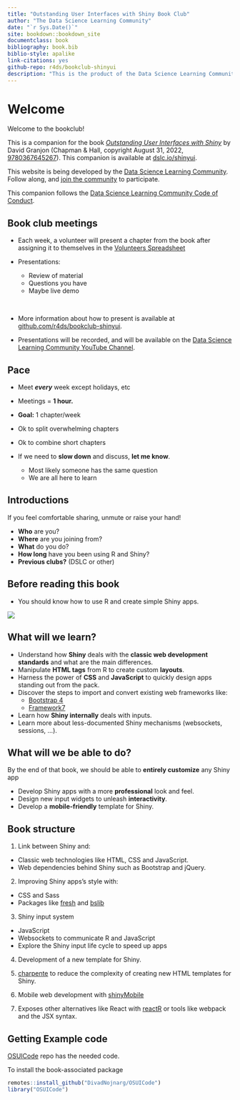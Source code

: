 ```yaml
--- 
title: "Outstanding User Interfaces with Shiny Book Club"
author: "The Data Science Learning Community"
date: "`r Sys.Date()`"
site: bookdown::bookdown_site
documentclass: book
bibliography: book.bib
biblio-style: apalike
link-citations: yes
github-repo: r4ds/bookclub-shinyui
description: "This is the product of the Data Science Learning Community's Outstanding User Interfaces with Shiny Book Club."
---
```


# Welcome {-}

Welcome to the bookclub! 

This is a companion for the book [_Outstanding User Interfaces with Shiny_](https://unleash-shiny.rinterface.com/index.html) by David Granjon (Chapman & Hall, copyright August 31, 2022, [9780367645267](https://www.routledge.com/Outstanding-User-Interfaces-with-Shiny/Granjon/p/book/9780367645267)).
This companion is available at [dslc.io/shinyui](https://dslc.io/shinyui).

This website is being developed by the [Data Science Learning Community](https://dslc.io). Follow along, and [join the community](https://dslc.io/join) to participate.

This companion follows the [Data Science Learning Community Code of Conduct](https://dslc.io/conduct).


## Book club meetings {-}

- Each week, a volunteer will present a chapter from the book after assigning it to themselves in the [Volunteers Spreadsheet](https://docs.google.com/spreadsheets/d/1HhA4HMB5LgpyPaF2KZbwwcdtB5RWfZrBbpJ2yXO0E-k/edit?usp=sharing)
  
-  Presentations: 
   -  Review of material
   -  Questions you have
   -  Maybe live demo
   
<br>

- More information about how to present is available at [github.com/r4ds/bookclub-shinyui](https://github.com/r4ds/bookclub-shinyui).

- Presentations will be recorded, and will be available on the [Data Science Learning Community YouTube Channel](https://www.youtube.com/playlist?list=PL3x6DOfs2NGhoKz3RSvwGxJYoCvE4MbnM).


## Pace {-}

-  Meet ***every*** week except holidays, etc

-  Meetings = **1 hour.**

-  **Goal:** 1 chapter/week
  -  Ok to split overwhelming chapters
  -  Ok to combine short chapters
  
-  If we need to **slow down** and discuss, **let me know**.
   -  Most likely someone has the same question 
   -  We are all here to learn 
  
   
## Introductions {-}

If you feel comfortable sharing, unmute or raise your hand!

-  **Who** are you?
-  **Where** are you joining from?
-  **What** do you do?
-  **How long** have you been using R and Shiny?
-  **Previous clubs?** (DSLC or other)


## Before reading this book {-}

- You should know how to use R and create simple Shiny apps.

![](image/00-welcome/01-mastering-shiny-cover.png) 


## What will we learn? {-}

- Understand how __Shiny__ deals with the __classic web development standards__ and what are the main differences.
- Manipulate __HTML tags__ from R to create custom __layouts__.
- Harness the power of __CSS__ and __JavaScript__ to quickly design apps standing out from the pack.
- Discover the steps to import and convert existing web frameworks like:
  - [Bootstrap 4](https://getbootstrap.com/)
  - [Framework7](https://framework7.io/)
- Learn how __Shiny internally__ deals with inputs.
- Learn more about less-documented Shiny mechanisms (websockets, sessions, ...).


## What will we be able to do? {-}

By the end of that book, we should be able to __entirely customize__ any Shiny app

- Develop Shiny apps with a more __professional__ look and feel.
- Design new input widgets to unleash __interactivity__.
- Develop a __mobile-friendly__ template for Shiny.

## Book structure {-}

1. Link between Shiny and:
  - Classic web technologies like HTML, CSS and JavaScript.
  - Web dependencies behind Shiny such as Bootstrap and jQuery.
  
2. Improving Shiny apps's style with:
  - CSS and Sass
  - Packages like [fresh](https://github.com/dreamRs/fresh) and [bslib](https://rstudio.github.io/bslib/)
  
3. Shiny input system
  - JavaScript
  - Websockets to communicate R and JavaScript
  - Explore the Shiny input life cycle to speed up apps
  
4. Development of a new template for Shiny.

5. [charpente](https://github.com/RinteRface/charpente) to reduce the complexity of creating new HTML templates for Shiny.

6. Mobile web development with [shinyMobile](https://github.com/RinteRface/shinyMobile)

7. Exposes other alternatives like React with [reactR](https://github.com/react-R/reactR) or tools like webpack and the JSX syntax.


## Getting Example code {-}

[OSUICode](https://github.com/DivadNojnarg/OSUICode/) repo has the needed code.

To install the book-associated package

```r
remotes::install_github("DivadNojnarg/OSUICode")
library("OSUICode")
```
